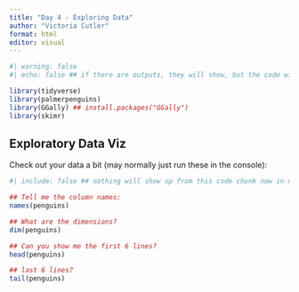 ```yaml
---
title: "Day 4 - Exploring Data"
author: "Victoria Cutler"
format: html
editor: visual
---
```


```r
#| warning: false
#| echo: false ## if there are outputs, they will show, but the code will not

library(tidyverse)
library(palmerpenguins)
library(GGally) ## install.packages("GGally")
library(skimr)
```

## Exploratory Data Viz

Check out your data a bit (may normally just run these in the console):

```r
#| include: false ## nothing will show up from this code chunk now in my rendered doc, neither the outputs or code

## Tell me the column names:
names(penguins)

## What are the dimensions?
dim(penguins)

## Can you show me the first 6 lines?
head(penguins)

## last 6 lines?
tail(penguins)
```
